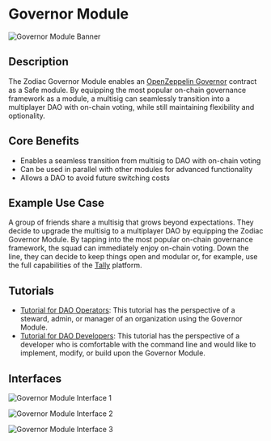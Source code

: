 # Governor Module

![Governor Module Banner](/Banner-oz-governor.jpg)

## Description

The Zodiac Governor Module enables an [OpenZeppelin Governor](https://blog.openzeppelin.com/governor-smart-contract/) contract as a Safe module. By equipping the most popular on-chain governance framework as a module, a multisig can seamlessly transition into a multiplayer DAO with on-chain voting, while still maintaining flexibility and optionality.

## Core Benefits

- Enables a seamless transition from multisig to DAO with on-chain voting
- Can be used in parallel with other modules for advanced functionality
- Allows a DAO to avoid future switching costs

## Example Use Case

A group of friends share a multisig that grows beyond expectations. They decide to upgrade the multisig to a multiplayer DAO by equipping the Zodiac Governor Module. By tapping into the most popular on-chain governance framework, the squad can immediately enjoy on-chain voting. Down the line, they can decide to keep things open and modular or, for example, use the full capabilities of the [Tally](https://www.tally.xyz/) platform.

## Tutorials

- [Tutorial for DAO Operators](/documentation/governor-module/governor-module-tutorial): This tutorial has the perspective of a steward, admin, or manager of an organization using the Governor Module.
- [Tutorial for DAO Developers](https://github.com/gnosisguild/zodiac-module-oz-governor/): This tutorial has the perspective of a developer who is comfortable with the command line and would like to implement, modify, or build upon the Governor Module.

## Interfaces

![Governor Module Interface 1](/Governor02.png)

![Governor Module Interface 2](/Governor03.png)

![Governor Module Interface 3](/Governor04.png)
